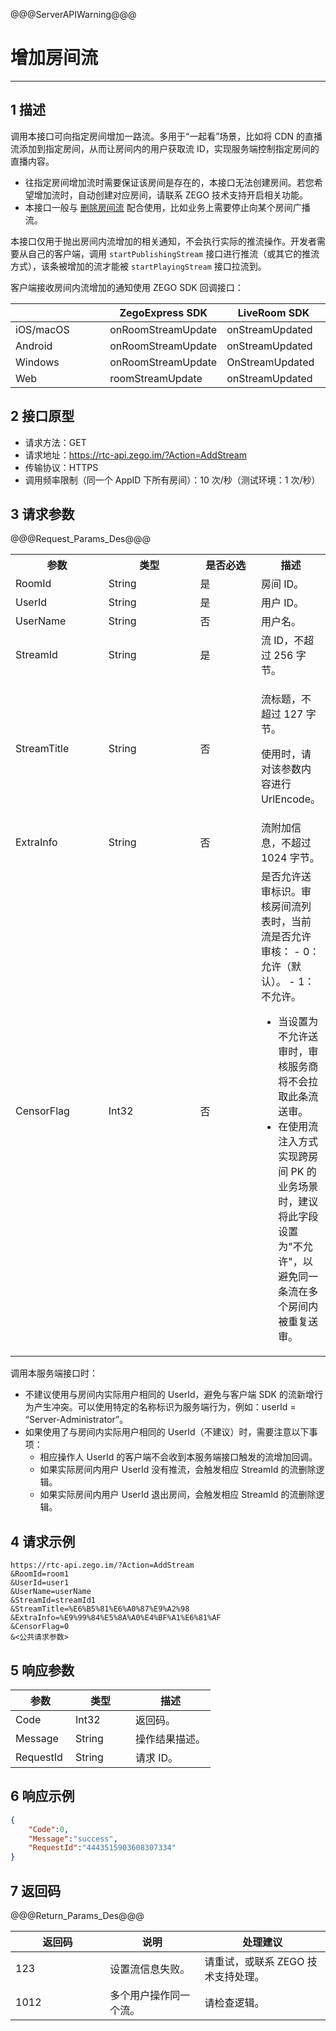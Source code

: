 <style>
table th:nth-of-type(1) {width: 30%;}
table th:nth-of-type(2) {width: 30%;}
table {width: 100%;}
</style>

@@@ServerAPIWarning@@@

# 增加房间流

---


## 1 描述

调用本接口可向指定房间增加一路流。多用于“一起看”场景，比如将 CDN 的直播流添加到指定房间，从而让房间内的用户获取流 ID，实现服务端控制指定房间的直播内容。

<div class = 'mk-warning'>

- 往指定房间增加流时需要保证该房间是存在的，本接口无法创建房间。若您希望增加流时，自动创建对应房间，请联系 ZEGO 技术支持开启相关功能。
- 本接口一般与 [删除房间流](!room/DeleteStream) 配合使用，比如业务上需要停止向某个房间广播流。
</div>

本接口仅用于抛出房间内流增加的相关通知，不会执行实际的推流操作。开发者需要从自己的客户端，调用 `startPublishingStream` 接口进行推流（或其它的推流方式），该条被增加的流才能被 `startPlayingStream` 接口拉流到。



客户端接收房间内流增加的通知使用 ZEGO SDK 回调接口：

| |ZegoExpress SDK|LiveRoom SDK|
|-|-|-|
|iOS/macOS| onRoomStreamUpdate | onStreamUpdated | 
|Android| onRoomStreamUpdate | onStreamUpdated | 
|Windows| onRoomStreamUpdate |  OnStreamUpdated | 
|Web| roomStreamUpdate | onStreamUpdated | 


## 2 接口原型

- 请求方法：GET
- 请求地址：https://rtc-api.zego.im/?Action=AddStream
- 传输协议：HTTPS
- 调用频率限制（同一个 AppID 下所有房间）：10 次/秒（测试环境：1 次/秒）



## 3 请求参数

@@@Request_Params_Des@@@

<table>
  <colgroup>
    <col width="15%">
    <col width="15%">
    <col width="20%">
    <col width="50%">
  </colgroup>
<tbody><tr>
<th>参数</th>
<th>类型</th>
<th>是否必选</th>
<th>描述</th>
</tr>
<tr>
<td>RoomId</td>
<td>String</td>
<td>是</td>
<td>房间 ID。</td>
</tr>
<tr>
<td>UserId</td>
<td>String</td>
<td>是</td>
<td>用户 ID。</td>
</tr>
<tr>
<td>UserName</td>
<td>String</td>
<td>否</td>
<td>用户名。</td>
</tr>
<tr>
<td>StreamId</td>
<td>String</td>
<td>是</td>
<td>流 ID，不超过 256 字节。</td>
</tr>
<tr>
<td>StreamTitle</td>
<td>String</td>
<td>否</td>
<td><p>流标题，不超过 127 字节。</p><p>使用时，请对该参数内容进行 UrlEncode。</p></td>
</tr>
<tr>
<td>ExtraInfo</td>
<td>String</td>
<td>否</td>
<td>流附加信息，不超过 1024 字节。</td>
</tr>
<tr>
<td>CensorFlag</td>
<td>Int32</td>
<td>否</td>
<td>是否允许送审标识。审核房间流列表时，当前流是否允许审核：
- 0：允许（默认）。
- 1：不允许。

<div class="mk-warning">

- 当设置为不允许送审时，审核服务商将不会拉取此条流送审。
- 在使用流注入方式实现跨房间 PK 的业务场景时，建议将此字段设置为"不允许"，以避免同一条流在多个房间内被重复送审。 
</div>
</td>
</tr>
</tbody></table>

<div class="mk-warning">


调用本服务端接口时：    
- 不建议使用与房间内实际用户相同的 UserId，避免与客户端 SDK 的流新增行为产生冲突。可以使用特定的名称标识为服务端行为，例如：userId = “Server-Administrator”。
- 如果使用了与房间内实际用户相同的 UserId（不建议）时，需要注意以下事项：
  - 相应操作人 UserId 的客户端不会收到本服务端接口触发的流增加回调。
  - 如果实际房间内用户 UserId 没有推流，会触发相应 StreamId 的流删除逻辑。
  - 如果实际房间内用户 UserId 退出房间，会触发相应 StreamId 的流删除逻辑。
</div>


## 4 请求示例

```
https://rtc-api.zego.im/?Action=AddStream
&RoomId=room1
&UserId=user1
&UserName=userName
&StreamId=streamId1
&StreamTitle=%E6%B5%81%E6%A0%87%E9%A2%98
&ExtraInfo=%E9%99%84%E5%8A%A0%E4%BF%A1%E6%81%AF
&CensorFlag=0
&<公共请求参数>
```

## 5 响应参数


<table>
<colgroup>
<col style="width: 20%">
<col style="width: 20%">
<col style="width: 60%">
</colgroup>
<thead>
  <tr>
    <th>参数</th>
    <th>类型</th>
    <th>描述</th>
  </tr>
</thead>
<tbody>
  <tr>
    <td>Code</td>
    <td>Int32</td>
    <td>返回码。</td>
  </tr>
  <tr>
    <td>Message</td>
    <td>String</td>
    <td>操作结果描述。</td>
  </tr>
  <tr>
    <td>RequestId</td>
    <td>String</td>
    <td>请求 ID。</td>
  </tr>
</tbody>
</table>


## 6 响应示例

```json
{
    "Code":0,
    "Message":"success",
    "RequestId":"4443515903608307334"
}
```

## 7 返回码

@@@Return_Params_Des@@@

|返回码|说明| 处理建议 |
|-----|----|----|
| 123 | 设置流信息失败。 | 请重试，或联系 ZEGO 技术支持处理。 |
| 1012  | 多个用户操作同一个流。 | 请检查逻辑。 |

